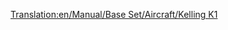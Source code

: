 [[Translation:en/Manual/Base Set/Aircraft/Kelling K1]]
{{hu/Navbox Légi járművek}}
{{hu/Repülőgépek|Name=Kelling K1
|Image=[[File:en/KellingK1.png|Kelling K1]]
|Cost=34.863 (69,726)
|Speed=947 km/h (592 MPH)
|Annual=4.781 (9,562)
|Designed=2022
|Lifespan=22
|Capacity=65 utas és 18 csomag levél
|Description=Futurisztikus repülőgép, a Kelling ismeretlen cég.
|Real-life=--
}}